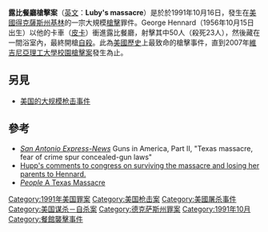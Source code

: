 '''露比餐廳槍擊案'''（[[英文|英文]]：'''Luby's massacre'''）是於於1991年10月16日，發生在[[美國|美國]][[得克薩斯州|得克薩斯州]][[基林_(德克薩斯州)|基林]]的一宗大規模[[槍擊|槍擊]]罪件。George Hennard（1956年10月15日出生）以他的卡車（[[皮卡|皮卡]]）衝進露比餐廳，射擊其中50人（殺死23人），然後藏在一間浴室內，最終開槍[[自殺|自殺]]。此為[[美國歷史|美國歷史]]上最致命的槍擊事件，直到2007年[[維吉尼亞理工大學校園槍擊案|維吉尼亞理工大學校園槍擊案]]發生為止。

==另見==
*[[美国的大规模枪击事件|美国的大规模枪击事件]]

==參考==
{{reflist}}
*[http://www.chron.com/content/chronicle/nation/guns/part2/gunside1.html ''San Antonio Express-News''] {{Wayback|url=http://www.chron.com/content/chronicle/nation/guns/part2/gunside1.html |date=20060615115151 }} Guns in America, Part II, "Texas massacre, fear of crime spur concealed-gun laws"
*[https://web.archive.org/web/20110604114640/http://video.google.com/videoplay?docid=-4069761537893819675&hl=en Hupp's comments to congress on surviving the massacre and losing her parents to Hennard.]
*[http://www.people.com/people/archive/article/0,,20111193,00.html ''People'' A Texas Massacre]

{{著名槍擊案}}

[[Category:1991年美国罪案|Category:1991年美国罪案]]
[[Category:美国枪击案|Category:美国枪击案]]
[[Category:美國屠杀事件|Category:美國屠杀事件]]
[[Category:美国谋杀－自杀案|Category:美国谋杀－自杀案]]
[[Category:德克萨斯州罪案|Category:德克萨斯州罪案]]
[[Category:1991年10月|Category:1991年10月]]
[[Category:餐館襲擊事件|Category:餐館襲擊事件]]